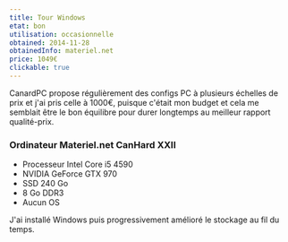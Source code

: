 ```yaml
---
title: Tour Windows
etat: bon
utilisation: occasionnelle
obtained: 2014-11-28
obtainedInfo: materiel.net
price: 1049€
clickable: true
---
```


CanardPC propose régulièrement des configs PC à plusieurs échelles de prix et j'ai pris celle à 1000€, puisque c'était mon budget et cela me semblait être le bon équilibre pour durer longtemps au meilleur rapport qualité-prix.

### Ordinateur Materiel.net CanHard XXII

- Processeur Intel Core i5 4590
- NVIDIA GeForce GTX 970
- SSD 240 Go
- 8 Go DDR3
- Aucun OS

J'ai installé Windows puis progressivement amélioré le stockage au fil du temps.
